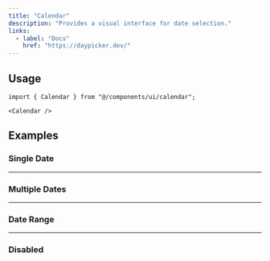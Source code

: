 ```yaml
---
title: "Calendar"
description: "Provides a visual interface for date selection."
links:
  - label: "Docs"
    href: "https://daypicker.dev/"
---
```


<Preview name="calendar-demo" />

## Usage

```tsx title="Imports"
import { Calendar } from "@/components/ui/calendar";
```

```tsx title="Anatomy"
<Calendar />
```

## Examples

### Single Date

<Preview name="calendar-single" />

---

### Multiple Dates

<Preview name="calendar-multiple" />

---

### Date Range

<Preview name="calendar-range" />

---

### Disabled

<Preview name="calendar-disabled" />
